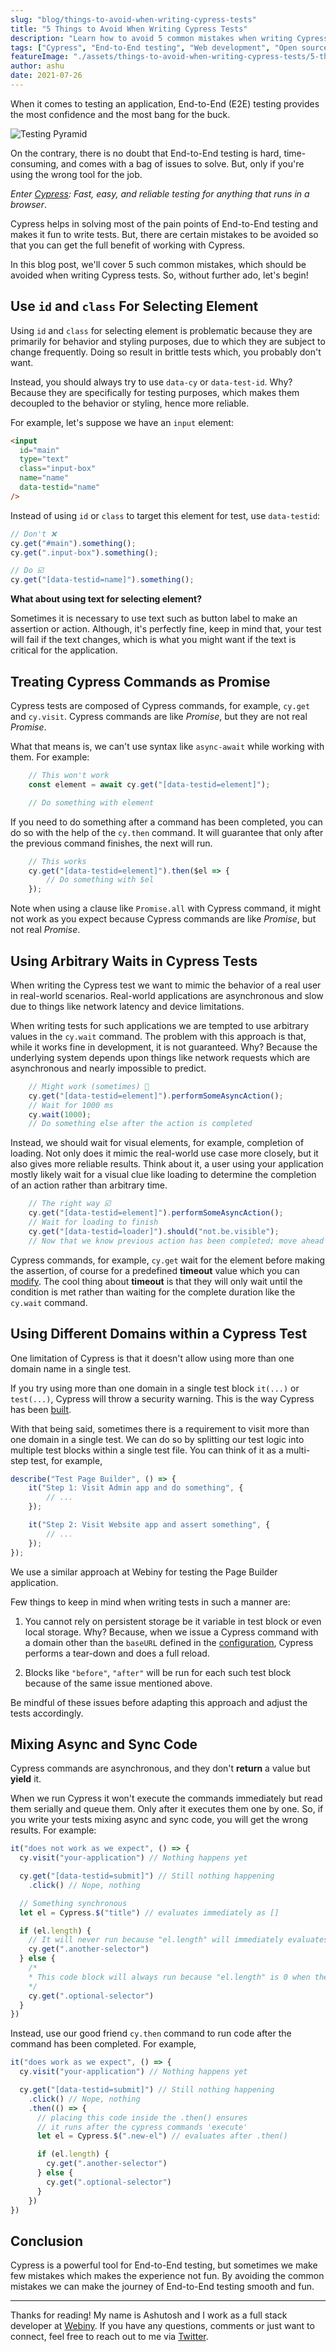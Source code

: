```yaml
---
slug: "blog/things-to-avoid-when-writing-cypress-tests"
title: "5 Things to Avoid When Writing Cypress Tests"
description: "Learn how to avoid 5 common mistakes when writing Cypress tests that will ease your end-to-end testing experience"
tags: ["Cypress", "End-to-End testing", "Web development", "Open source"]
featureImage: "./assets/things-to-avoid-when-writing-cypress-tests/5-things-to-avoid-when-writing-cypress-tests.png"
author: ashu
date: 2021-07-26
---
```


When it comes to testing an application, End-to-End (E2E) testing provides the most confidence and the most bang for the buck.

![Testing Pyramid](./assets/things-to-avoid-when-writing-cypress-tests/pyramid.png)

On the contrary, there is no doubt that End-to-End testing is hard, time-consuming, and comes with a bag of issues to solve. But, only if you're using the wrong tool for the job.

_Enter [Cypress](https://www.cypress.io): Fast, easy, and reliable testing for anything that runs in a browser_.

Cypress helps in solving most of the pain points of End-to-End testing and makes it fun to write tests.
But, there are certain mistakes to be avoided so that you can get the full benefit of working with Cypress.

In this blog post, we'll cover 5 such common mistakes, which should be avoided when writing Cypress tests.
So, without further ado, let's begin!


## Use `id` and `class` For Selecting Element

Using `id` and `class` for selecting element is problematic because they are primarily for behavior and styling purposes, due to which they are subject to change frequently.
Doing so result in brittle tests which, you probably don't want.

Instead, you should always try to use `data-cy` or `data-test-id`.
Why? Because they are specifically for testing purposes, which makes them decoupled to the behavior or styling, hence more reliable.

For example, let's suppose we have an `input` element:
```html
<input
  id="main"
  type="text"
  class="input-box"
  name="name"
  data-testid="name"
/>
```

Instead of using `id` or `class` to target this element for test, use `data-testid`:
```js
// Don't ❌
cy.get("#main").something();
cy.get(".input-box").something();

// Do ☑️
cy.get("[data-testid=name]").something();
````

**What about using text for selecting element?**

Sometimes it is necessary to use text such as button label to make an assertion or action.
Although, it's perfectly fine, keep in mind that, your test will fail if the text changes, which is what you might want if the text is critical for the application.

## Treating Cypress Commands as Promise

Cypress tests are composed of Cypress commands, for example, `cy.get` and `cy.visit`.
Cypress commands are like _Promise_, but they are not real _Promise_.

What that means is, we can't use syntax like `async-await` while working with them. For example:

```js
    // This won't work
    const element = await cy.get("[data-testid=element]");

    // Do something with element
```

If you need to do something after a command has been completed, you can do so with the help of the `cy.then` command.
It will guarantee that only after the previous command finishes, the next will run.

```js
    // This works
    cy.get("[data-testid=element]").then($el => {
        // Do something with $el
    });

```

Note when using a clause like `Promise.all` with Cypress command, it might not work as you expect because Cypress commands are like _Promise_, but not real _Promise_.

## Using Arbitrary Waits in Cypress Tests

When writing the Cypress test we want to mimic the behavior of a real user in real-world scenarios.
Real-world applications are asynchronous and slow due to things like network latency and device limitations.

When writing tests for such applications we are tempted to use arbitrary values in the `cy.wait` command.
The problem with this approach is that, while it works fine in development, it is not guaranteed. Why? Because the underlying system depends upon things like network requests which are asynchronous and nearly impossible to predict.

```js
    // Might work (sometimes) 🤷
    cy.get("[data-testid=element]").performSomeAsyncAction();
    // Wait for 1000 ms
    cy.wait(1000);
    // Do something else after the action is completed
```

Instead, we should wait for visual elements, for example, completion of loading. Not only does it mimic the real-world use case more closely, but it also gives more reliable results.
Think about it, a user using your application mostly likely wait for a visual clue like loading to determine the completion of an action rather than arbitrary time.


```js
    // The right way ☑️
    cy.get("[data-testid=element]").performSomeAsyncAction();
    // Wait for loading to finish
    cy.get("[data-testid=loader]").should("not.be.visible");
    // Now that we know previous action has been completed; move ahead
```

Cypress commands, for example, `cy.get` wait for the element before making the assertion, of course for a predefined **timeout** value which you can [modify](https://docs.cypress.io/guides/references/configuration#Timeouts).
The cool thing about **timeout** is that they will only wait until the condition is met rather than waiting for the complete duration like the `cy.wait` command.

## Using Different Domains within a Cypress Test

One limitation of Cypress is that it doesn't allow using more than one domain name in a single test.

If you try using more than one domain in a single test block `it(...)` or `test(...)`, Cypress will throw a security warning.
This is the way Cypress has been [built](https://docs.cypress.io/guides/guides/web-security#Same-superdomain-per-test).

With that being said, sometimes there is a requirement to visit more than one domain in a single test. We can do so by splitting our test logic into multiple test blocks within a single test file. You can think of it as a multi-step test, for example,
```js
describe("Test Page Builder", () => {
    it("Step 1: Visit Admin app and do something", {
        // ...
    });

    it("Step 2: Visit Website app and assert something", {
        // ...
    });
});
```
We use a similar approach at Webiny for testing the <ExternalLink href="https://www.webiny.com/serverless-app/page-builder/?utm_source=Webiny-blog&utm_medium=blog-post&utm_campaign=Regular-content&utm_content=5-things-to-avoid-cypress-tests&utm_term=W00689">Page Builder application</ExternalLink>.

Few things to keep in mind when writing tests in such a manner are:

1. You cannot rely on persistent storage be it variable in test block or even local storage.
Why? Because, when we issue a Cypress command with a domain other than the `baseURL` defined in the [configuration](https://docs.cypress.io/guides/references/best-practices#Setting-a-global-baseUrl), Cypress performs a tear-down and does a full reload.

2. Blocks like `"before"`, `"after"` will be run for each such test block because of the same issue mentioned above.

Be mindful of these issues before adapting this approach and adjust the tests accordingly.

## Mixing Async and Sync Code

Cypress commands are asynchronous, and they don't **return** a value but **yield** it.

When we run Cypress it won't execute the commands immediately but read them serially and queue them.
Only after it executes them one by one. So, if you write your tests mixing async and sync code, you will get the wrong results.
For example:
```js
it("does not work as we expect", () => {
  cy.visit("your-application") // Nothing happens yet

  cy.get("[data-testid=submit]") // Still nothing happening
    .click() // Nope, nothing

  // Something synchronous
  let el = Cypress.$("title") // evaluates immediately as []

  if (el.length) {
    // It will never run because "el.length" will immediately evaluates as 0
    cy.get(".another-selector")
  } else {
    /*
    * This code block will always run because "el.length" is 0 when the code executes
    */
    cy.get(".optional-selector")
  }
})
```
Instead, use our good friend `cy.then` command to run code after the command has been completed. For example,

```js
it("does work as we expect", () => {
  cy.visit("your-application") // Nothing happens yet

  cy.get("[data-testid=submit]") // Still nothing happening
    .click() // Nope, nothing
    .then(() => {
      // placing this code inside the .then() ensures
      // it runs after the cypress commands 'execute'
      let el = Cypress.$(".new-el") // evaluates after .then()

      if (el.length) {
        cy.get(".another-selector")
      } else {
        cy.get(".optional-selector")
      }
    })
})
```

## Conclusion

Cypress is a powerful tool for End-to-End testing, but sometimes we make few mistakes which makes the experience not fun.
By avoiding the common mistakes we can make the journey of End-to-End testing smooth and fun.

---

Thanks for reading! My name is Ashutosh and I work as a full stack developer at [Webiny](https://www.webiny.com).
If you have any questions, comments or just want to connect, feel free to reach out to me via [Twitter](https://www.twitter.com/bhardwajashu96).
